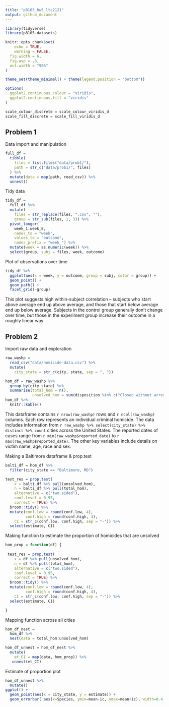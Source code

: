 ```yaml
---
title: "p8105_hw5_ltc2121"
output: github_document
---
```


```r
library(tidyverse)
library(p8105.datasets)

knitr::opts_chunk$set(
	echo = TRUE,
	warning = FALSE,
  fig.width = 6,
  fig.asp = .6,
  out.width = "90%"
)

theme_set(theme_minimal() + theme(legend.position = "bottom"))

options(
  ggplot2.continuous.colour = "viridis",
  ggplot2.continuous.fill = "viridis"
)

scale_colour_discrete = scale_colour_viridis_d
scale_fill_discrete = scale_fill_viridis_d
```

## Problem 1

Data import and manipulation 

```r
full_df = 
  tibble(
    files = list.files("data/prob1/"),
    path = str_c("data/prob1/", files)
  ) %>% 
  mutate(data = map(path, read_csv)) %>% 
  unnest()
```

Tidy data

```r
tidy_df = 
  full_df %>% 
  mutate(
    files = str_replace(files, ".csv", ""),
    group = str_sub(files, 1, 3)) %>% 
  pivot_longer(
    week_1:week_8,
    names_to = "week",
    values_to = "outcome",
    names_prefix = "week_") %>% 
  mutate(week = as.numeric(week)) %>% 
  select(group, subj = files, week, outcome)
```

Plot of observations over time 

```r
tidy_df %>% 
  ggplot(aes(x = week, y = outcome, group = subj, color = group)) + 
  geom_point() + 
  geom_path() + 
  facet_grid(~group)
```

This plot suggests high within-subject correlation -- subjects who start above average end up above average, and those that start below average end up below average. Subjects in the control group generally don't change over time, but those in the experiment group increase their outcome in a roughly linear way. 

## Problem 2

Import raw data and exploration

```r
raw_washp = 
  read_csv("data/homicide-data.csv") %>% 
  mutate(
    city_state = str_c(city, state, sep = ", ")) 

hom_df = raw_washp %>% 
  group_by(city_state) %>% 
  summarise(total_hom = n(), 
            unsolved_hom = sum(disposition %in% c("Closed without arrest", "Open/No arrest"))) 
hom_df %>% 
  knitr::kable()

```

This dataframe contains `r nrow(raw_washp)` rows and `r ncol(raw_washp)` columns. Each row represents an individual criminal homicide. The data includes information from `r raw_washp %>% select(city_state) %>% distinct %>% count` cities across the United States. The reported dates of cases range from `r min(raw_washp$reported_date)` to `r max(raw_washp$reported_date)`. The other key variables include details on victim name, age, race and sex. 

Making a Baltimore dataframe & prop.test 
```r
balti_df = hom_df %>% 
  filter(city_state == "Baltimore, MD")

test_res = prop.test(
    x = balti_df %>% pull(unsolved_hom),
    n = balti_df %>% pull(total_hom),
    alternative = c("two.sided"),
    conf.level = 0.95, 
    correct = TRUE) %>% 
  broom::tidy() %>% 
  mutate(conf.low = round(conf.low, 4),
         conf.high = round(conf.high, 4),
    CI = str_c(conf.low, conf.high, sep = "-")) %>% 
  select(estimate, CI)

```

Making function to estimate the proportion of homicides that are unsolved

```r
hom_prop = function(df) {
  
 test_res = prop.test(
    x = df %>% pull(unsolved_hom),
    n = df %>% pull(total_hom),
    alternative = c("two.sided"),
    conf.level = 0.95, 
    correct = TRUE) %>% 
  broom::tidy() %>% 
  mutate(conf.low = round(conf.low, 4),
         conf.high = round(conf.high, 4),
    CI = str_c(conf.low, conf.high, sep = "-")) %>% 
  select(estimate, CI)

}

```

Mapping function across all cities 

```r
hom_df_nest = 
  hom_df %>% 
  nest(data = total_hom:unsolved_hom)

hom_df_unnest = hom_df_nest %>% 
  mutate(
    et_CI = map(data, hom_prop)) %>%  
   unnest(et_CI)
```

Estimate of proportion plot

```r
hom_df_unnest %>% 
  mutate()
ggplot() +
  geom_point(aes(x = city_state, y = estimate)) +
  geom_errorbar( aes(x=Species, ymin=mean-ic, ymax=mean+ic), width=0.4, colour="orange", alpha=0.9, size=1.5)
```

